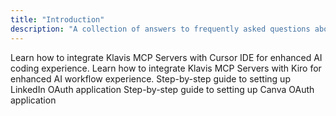 ```yaml
---
title: "Introduction"
description: "A collection of answers to frequently asked questions about MCP"
---
```


<CardGroup cols={1}>
  <Card title="How to use MCP Server in Cursor IDE" href="developer/cursor">
    Learn how to integrate Klavis MCP Servers with Cursor IDE for enhanced AI coding experience.
  </Card>
    <Card title="How to use MCP Server in Kiro IDE" href="developer/kiro">
    Learn how to integrate Klavis MCP Servers with Kiro for enhanced AI workflow experience.
  </Card>
  <Card title="How to create LinkedIn OAuth App" href="oauth/linkedin">
    Step-by-step guide to setting up LinkedIn OAuth application
  </Card>
  <Card title="How to create Canva OAuth App" href="oauth/canva">
    Step-by-step guide to setting up Canva OAuth application
  </Card>
</CardGroup>
